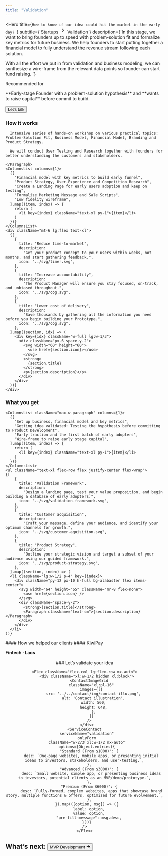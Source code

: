 ```yaml
---
title: "Validation"
---
```


<Hero
  title={`How to know if our idea
  could hit the market in the early day?
  `}
  subtitle={
    <Flex className="gap-0">
    Startups
      <svg stroke="currentColor" fill="currentColor" stroke-width="0" viewBox="0 0 24 24" height="1.5em" width="1.5em" xmlns="http://www.w3.org/2000/svg"><path d="M8.59 16.34l4.58-4.59-4.58-4.59L10 5.75l6 6-6 6z"></path></svg>
    Validation
    </Flex>
  }
  description={`In this stage, we want to bring founders up to speed with problem-solution fit and formalize key metrics for future business. We help founders to start putting together a financial model to fully understand the revenue stream following each solution.

  With all the effort we put in from validation and business modeling, we can synthesize a wire-frame from the relevant data points so founder can start fund raising.
  `}
>
  <Paragraph className="text-primary text-md font-bold uppercase mb-2">Recommended for</Paragraph>
  
  <div className="max-w-paragraph text-xl">
    **Early-stage Founder with a problem-solution hypothesis** and **wants to raise capital** before commit to build.
  </div>

  <Button className="mt-6" href="#contact">Let's talk</Button>
</Hero>

<Section className="bg-alabaster">
  <Column>
    <H3 className="text-heading text-3xl">
      How it works
    </H3>
    <Paragraph className="text-xl max-w-paragraph space-y-4">

      Intensive series of hands-on workshop on various practical topics: Problem-Solution Fit, Business Model, Financial Model, Branding and Product Strategy.
      
      We will conduct User Testing and Research together with founders for better understanding the customers and stakeholders.

    </Paragraph>
    <ColumnsList columns={1}>
      {[
        "Financial model with key metrics to build early funnel",
        "Product Strategy, User-Experience and Competition Research",
        "Create a Landing Page for early users adoption and keep on testing",
        "Formalize Marketing Message and Sale Scripts",
        "Low fidelity wireframe",
      ].map((item, index) => {
        return (
          <li key={index} className="text-xl py-1">{item}</li>
        )
      })}
    </ColumnsList>
    <div className="mt-6 lg:flex text-xl">
      {[
        {
          title: "Reduce time-to-market",
          description:
            "Get your product concept to your users within weeks, not months, and start gathering feedback.",
          icon: "../svg/timer.svg",
        },
        {
          title: "Increase accountability",
          description:
            "The Product Manager will ensure you stay focused, on-track, and unbiased throughout.",
          icon: "../svg/cog.svg",
        },
        {
          title: "Lower cost of delivery",
          description:
            "Save thousands by gathering all the information you need before you begin building your Prototype.",
          icon: "../svg/cog.svg",
        },
      ].map((section, idx) => (
        <div key={idx} className="w-full lg:w-1/3">
          <div className="px-6 space-y-2">
            <svg width="60" height="60">
              <use href={section.icon}></use>
            </svg>
            <strong>
              {section.title}
            </strong>
            <p>{section.description}</p>
          </div>
        </div>
      ))}
    </div>
   </Column>
</Section>

<Section>
  <Column gap="3xl">
    <H3 className="text-heading text-3xl">
      What you get
    </H3>

    <ColumnsList className="max-w-paragraph" columns={1}>
      {[
        "Set up business, financial model and key metrics",
        "Getting idea validated: Testing the hypothesis before committing to Product Development",
        "Early traction and the first batch of early adopters",
        "Wire-frame to raise early stage capital",
      ].map((item, index) => {
        return (
          <li key={index} className="text-xl py-1">{item}</li>
        )
      })}
    </ColumnsList>
    <ul className="text-xl flex-row flex justify-center flex-wrap">
    {[
        {
          title: "Validation Framework",
          description:
            "Design a landing page, test your value proposition, and begin building a database of early adopters.",
          icon: "../svg/validation-framework.svg",
        },
        {
          title: "Customer acquisition",
          description:
            "Craft your message, define your audience, and identify your optimum channels for growth.",
          icon: "../svg/customer-aquisition.svg",
        },
        {
          title: "Product Strategy",
          description:
            "Outline your strategic vision and target a subset of your audience using our guided framework.",
          icon: "../svg/product-strategy.svg",
        },
      ].map((section, index) => (
      <li className="lg:w-1/2 p-4" key={index}>
        <div className="py-12 px-10 h-full bg-alabaster flex items-center">
          <svg width="64" height="65" className="mr-8 flex-none">
            <use href={section.icon} />
          </svg>
          <div className="space-y-2">
            <strong>{section.title}</strong>
            <Paragraph className="text-sm">{section.description}</Paragraph>
          </div>
        </div>
      </li>
    ))}
</ul>
</Column>
</Section>

<Section>
#### How we helped our clients

<Flex className="sm:max-w-1/2">
<Project colored background="tertiary-blue" href="/work/kiwipay" image="./img/kiwipay.png" imageAlt="Kiwipay landing logo" imageClassName="pt-8 pb-0 px-[4.5%] **:w-full !**:object-fit" className="max-h-[400px] overflow-hidden">
  #### KiwiPay

  **Fintech · Laos**
</Project>
</Flex>

</Section>

<Hero>
  <Center className="flex flex-col gap-12">
    ### Let’s validate your idea

    <Flex className="flex-col lg:flex-row mx-auto">
      <div className="xl:w-1/2 hidden xl:block">
        <ContactImageGrid
          className="xl:pl-16"
          images={[{
            src: '../../contact/img/contact-illu.png',
            alt: 'Contact illustration',
            width: 560,
            height: 648,
            },
          ]}
        />
      </div>
    <ServiceContact
      serviceName="validation"
      onlyForm
      className="w-2/3 xl:w-1/2 mx-auto"
      options={Object.entries({
        "Standard (From $1000)": {
          desc: `One-page websites, mobile apps, or presenting initial ideas to investors, stakeholders, and user-testing.`,
        },
        "Advanced (From $3000)": {
          desc: `Small website, simple app, or presenting business ideas to investors, potential clients as an MVP/demo/prototype.`,
        },
        "Premium (From $6000)": {
          desc: `Fully-formed, complex websites, apps that showcase brand story, multiple functions & offers, optimized for future evolvement.`,
        },
      }).map(([option, msg]) => ({
        label: option,
        value: option,
        "pre-fill-message": msg.desc,
      }))}
    />
    </Flex>
  </Center>
</Hero>

<Section fullWidth className="bg-foreground py-12">
  <Container className="dwarves-container">
    <h2 className="flex items-center justify-center text-heading text-white text-3xl">
      What’s next:
      <Button variant="link" className="inline items-center text-primary text-3xl" href="/startup/mvp">
        MVP Development
        <svg
          stroke="currentColor"
          fill="currentColor"
          strokeWidth="0"
          viewBox="0 0 16 16"
          className="ml-1"
          height="1em"
          width="1em"
          xmlns="http://www.w3.org/2000/svg"
        >
          <path
            fillRule="evenodd"
            clipRule="evenodd"
            d="M9 13.887l5-5V8.18l-5-5-.707.707 4.146 4.147H2v1h10.44L8.292 13.18l.707.707z"
          ></path>
        </svg>
      </Button>
    </h2>
  </Container>
</Section>
